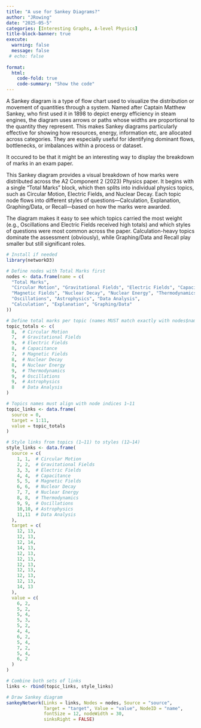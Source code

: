 ```yaml
---
title: "A use for Sankey Diagrams?"
author: "JRowing"
date: "2025-05-5"
categories: [Interesting Graphs, A-level Physics]
title-block-banner: true
execute: 
  warning: false
  message: false
 # echo: false
 
format:
  html:
    code-fold: true
    code-summary: "Show the code"
---
```

A Sankey diagram is a type of flow chart used to visualize the distribution or movement of quantities through a system. Named after Captain Matthew Sankey, who first used it in 1898 to depict energy efficiency in steam engines, the diagram uses arrows or paths whose widths are proportional to the quantity they represent. This makes Sankey diagrams particularly effective for showing how resources, energy, information etc, are allocated across categories. They are especially useful for identifying dominant flows, bottlenecks, or imbalances within a process or dataset.

It occured to be that it might be an interesting way to display the breakdown of marks in an exam paper. 

This Sankey diagram provides a visual breakdown of how marks were distributed across the A2 Component 2 (2023) Physics paper. It begins with a single "Total Marks" block, which then splits into individual physics topics, such as Circular Motion, Electric Fields, and Nuclear Decay. Each topic node flows into different styles of questions—Calculation, Explanation, Graphing/Data, or Recall—based on how the marks were awarded.

The diagram makes it easy to see which topics carried the most weight (e.g., Oscillations and Electric Fields received high totals) and which styles of questions were most common across the paper. Calculation-heavy topics dominate the assessment (obviously), while Graphing/Data and Recall play smaller but still significant roles.

```r
# Install if needed
library(networkD3)

# Define nodes with Total Marks first
nodes <- data.frame(name = c(
  "Total Marks",
  "Circular Motion", "Gravitational Fields", "Electric Fields", "Capacitance",
  "Magnetic Fields", "Nuclear Decay", "Nuclear Energy", "Thermodynamics",
  "Oscillations", "Astrophysics", "Data Analysis",
  "Calculation", "Explanation", "Graphing/Data"
))

# Define total marks per topic (names MUST match exactly with nodes$name)
topic_totals <- c(
  8,  # Circular Motion
  7,  # Gravitational Fields
  9,  # Electric Fields
  8,  # Capacitance
  7,  # Magnetic Fields
  8,  # Nuclear Decay
  8,  # Nuclear Energy
  9,  # Thermodynamics
  9,  # Oscillations
  9,  # Astrophysics
  8   # Data Analysis
)

# Topics names must align with node indices 1–11
topic_links <- data.frame(
  source = 0,
  target = 1:11,
  value = topic_totals
)

# Style links from topics (1–11) to styles (12–14)
style_links <- data.frame(
  source = c(
    1, 1,  # Circular Motion
    2, 2,  # Gravitational Fields
    3, 3,  # Electric Fields
    4, 4,  # Capacitance
    5, 5,  # Magnetic Fields
    6, 6,  # Nuclear Decay
    7, 7,  # Nuclear Energy
    8, 8,  # Thermodynamics
    9, 9,  # Oscillations
    10,10, # Astrophysics
    11,11  # Data Analysis
  ),
  target = c(
    12, 13,
    12, 13,
    12, 14,
    14, 13,
    12, 13,
    12, 13,
    12, 13,
    12, 13,
    12, 13,
    12, 13,
    14, 13
  ),
  value = c(
    6, 2,
    5, 2,
    5, 4,
    5, 3,
    5, 2,
    4, 4,
    6, 2,
    5, 4,
    7, 2,
    5, 4,
    6, 2
  )
)

# Combine both sets of links
links <- rbind(topic_links, style_links)

# Draw Sankey diagram
sankeyNetwork(Links = links, Nodes = nodes, Source = "source",
              Target = "target", Value = "value", NodeID = "name",
              fontSize = 12, nodeWidth = 30,
              sinksRight = FALSE)

```